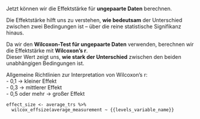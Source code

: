 Jetzt können wir die Effektstärke für **ungepaarte Daten** berechnen.

Die Effektstärke hilft uns zu verstehen, **wie bedeutsam** der Unterschied zwischen zwei Bedingungen ist – über die reine statistische Signifikanz hinaus.

Da wir den **Wilcoxon-Test für ungepaarte Daten** verwenden, berechnen wir die Effektstärke mit **Wilcoxon’s r**.  
Dieser Wert zeigt uns, **wie stark der Unterschied** zwischen den beiden unabhängigen Bedingungen ist.

Allgemeine Richtlinien zur Interpretation von Wilcoxon’s r:  
- 0,1 → kleiner Effekt  
- 0,3 → mittlerer Effekt  
- 0,5 oder mehr → großer Effekt

```
effect_size <- average_trs %>%
  wilcox_effsize(average_measurement ~ {{levels_variable_name}}
````

